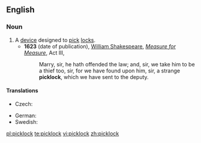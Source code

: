 ==English==

===Noun===
{{en-noun}}

# A [[device]] designed to [[pick]] [[lock]]s.
#* '''1623''' (date of publication), [[w:William Shakespeare|William Shakespeare]], ''[[w:Measure for Measure|Measure for Measure]]'', Act III,
#*: Marry, sir, he hath offended the law; and, sir, we take him to be a thief too, sir, for we have found upon him, sir, a strange '''picklock''', which we have sent to the deputy.

====Translations====
{{trans-top|device designed to pick locks}}
* Czech: {{t-|cs|paklíč|m}}
{{trans-mid}}
* German: {{t+|de|Dietrich|m}}
* Swedish: {{t|sv|dyrk}}
{{trans-bottom}}

[[pl:picklock]]
[[te:picklock]]
[[vi:picklock]]
[[zh:picklock]]